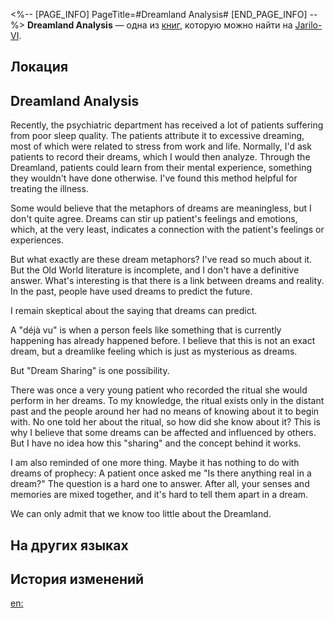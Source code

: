 <%-- [PAGE_INFO]
PageTitle=#Dreamland Analysis#
[END_PAGE_INFO] --%>
{{Дополнить}}
{{Книга Инфобокс
|id           = 031
|partIds      = 190139
|Название     = 
|Изображение  = Иконка Книга.png
|Мир          = Jarilo-VI
|Томов        = 1
|Автор        = <!--нужно добавить-->
|Описание     = Notes handwritten by a psychiatrist. How reliable are dreams?
|Том1         = {{tx}}
|Источник1    = {{tx|Отсутствует источник}}
|Персонажи    = 
|Фракции      = 
}}
'''Dreamland Analysis''' — одна из [[Книги|книг]], которую можно найти на [[Jarilo-VI]].

==Локация==
{{Отметка карты|<!--название карты-->|<!--id отметки-->}}

==Dreamland Analysis==
Recently, the psychiatric department has received a lot of patients suffering from poor sleep quality. The patients attribute it to excessive dreaming, most of which were related to stress from work and life. Normally, I'd ask patients to record their dreams, which I would then analyze. Through the Dreamland, patients could learn from their mental experience, something they wouldn't have done otherwise. I've found this method helpful for treating the illness.

Some would believe that the metaphors of dreams are meaningless, but I don't quite agree. Dreams can stir up patient's feelings and emotions, which, at the very least, indicates a connection with the patient's feelings or experiences.

But what exactly are these dream metaphors? I've read so much about it. But the Old World literature is incomplete, and I don't have a definitive answer. What's interesting is that there is a link between dreams and reality. In the past, people have used dreams to predict the future.

I remain skeptical about the saying that dreams can predict.

A "déjà vu" is when a person feels like something that is currently happening has already happened before. I believe that this is not an exact dream, but a dreamlike feeling which is just as mysterious as dreams.

But "Dream Sharing" is one possibility.

There was once a very young patient who recorded the ritual she would perform in her dreams. To my knowledge, the ritual exists only in the distant past and the people around her had no means of knowing about it to begin with. No one told her about the ritual, so how did she know about it? This is why I believe that some dreams can be affected and influenced by others. But I have no idea how this "sharing" and the concept behind it works.

I am also reminded of one more thing. Maybe it has nothing to do with dreams of prophecy: A patient once asked me "Is there anything real in a dream?" The question is a hard one to answer. After all, your senses and memories are mixed together, and it's hard to tell them apart in a dream.

We can only admit that we know too little about the Dreamland.

==На других языках==
{{На других языках
|en   = Dreamland Analysis
|zhs  = 关于梦境分析
|zht  = 關於夢境分析
|ja   = 夢の世界に関する分析
|ko   = 꿈세계에 대한 분석
|es   = Sobre el análisis de los sueños
|fr   = Analyse du pays des rêves
|ru   = Анализ снов
|th   = การวิเคราะห์ความฝัน
|vi   = Phân Tích Giấc Mơ
|de   = Traumanalyse
|id   = Analisis Dreamland
|pt   = Análise da Terra dos Sonhos
}}

==История изменений==
{{История изменений|3.5}}

[[en:]]